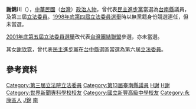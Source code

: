 {{Infobox_officeholder
| name = 謝錦川
| image name =謝錦川委員.jpg
| width = 
| now = 中華民國（台灣）政治人士 
| period = 
| Sex = 男 
| Native place = [[台南縣|台南縣]] 
| nationality = {{ROC}}
| date of birth = 1944年
| party = {{Tsa|19px}}
| place of birth = {{TWN}}[[台南縣|台南縣]] 
| educate = 
*[[大灣國小|大灣國小]]
*[[新化初中|新化初中]]
*[[新豐高中|新豐高中]]
*[[世界新聞專科學校|世界新聞專科學校]]
*美國[[喬治華盛頓大學|喬治華盛頓大學]]政治研究班結業
| past = 
*民進黨第三屆全國黨員代表
*民進黨台南縣黨部主任委員
*公民投票促進會台南縣分會會長
*台南縣議員
*台南之聲廣播電台台長
*李宗藩國大代表競選總幹事
*陳唐山縣長永康競選後援會會長
*陳定南省長競選總部台南縣總督導
*第三屆立法委員（{{Dpp|19px}}）<br><span style="color: blue;">(1996年-1999年)</span>
}}
'''謝錦川'''（{{bd|1944年||catIdx=Xie謝}}），[[中華民國|中華民國]]（[[台灣|台灣]]）[[政治人物|政治人物]]，曾代表[[民主進步黨|民主進步黨]]當選為[[台南縣|台南縣]]議員，及第三屆[[立法委員|立法委員]]。[[1998年中華民國立法委員選舉|1998年底第四屆立法委員選舉]]時以無黨籍身份競選連任，但未當選。

[[2001年中華民國立法委員選舉|2001年底第五屆立法委員選舉]]改代表[[台灣團結聯盟|台灣團結聯盟]]參選，亦未當選。

其女[[謝欣霓|謝欣霓]]，曾代表[[民主進步黨|民主進步黨]]在[[台中縣|台中縣]]選區當選為第六屆[[立法委員|立法委員]]。

==參考資料==
<div class="references-small">
<references />
</div>

{{DEFAULTSORT:Xie謝}}
[[Category:第三屆立法院立法委員|Category:第三屆立法院立法委員]]
[[Category:第13屆臺南縣議員|Category:第13屆臺南縣議員]]
[[Category:前民主進步黨黨員|H謝]]
[[Category:台灣團結聯盟黨員|H謝]]
[[Category:世界新聞專科學校校友|Category:世界新聞專科學校校友]]
[[Category:國立新豐高級中學校友|Category:國立新豐高級中學校友]]
[[Category:永康區人|Category:永康區人]]
[[Category:謝姓|J錦]]
[[Category:民主進步黨籍立法委員|南]]